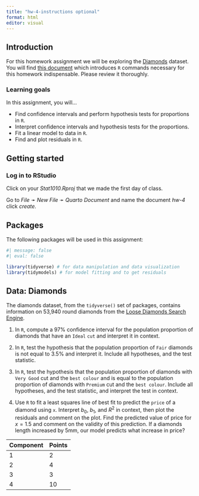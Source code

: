 ```yaml
---
title: "hw-4-instructions optional"
format: html
editor: visual
---
```


## Introduction

For this homework assignment we will be exploring the [Diamonds](https://www.diamondse.info/) dataset. You will find [this document](https://stats1010-f22.github.io/website/supplemental/tests_R.html#comparison) which introduces `R` commands necessary for this homework indispensable. Please review it thoroughly.

### Learning goals

In this assignment, you will...

-   Find confidence intervals and perform hypothesis tests for proportions in `R`.
-   Interpret confidence intervals and hypothesis tests for the proportions.
-   Fit a linear model to data in `R`.
-   Find and plot residuals in `R`.

## Getting started

### Log in to RStudio

Click on your *Stat1010.Rproj* that we made the first day of class.

Go to *File* ➛ *New File* ➛ *Quarto Document* and name the document *hw-4* click *create.*

## Packages

The following packages will be used in this assignment:

```r
#| message: false
#| eval: false

library(tidyverse) # for data manipulation and data visualization
library(tidymodels) # for model fitting and to get residuals

```

## Data: Diamonds

The diamonds dataset, from the `tidyverse()` set of packages, contains information on 53,940 round diamonds from the [Loose Diamonds Search Engine](https://www.diamondse.info/).

1.  In `R`, compute a 97% confidence interval for the population proportion of diamonds that have an `Ideal` `cut` and interpret it in context.

2.  In `R`, test the hypothesis that the population proportion of `Fair` diamonds is not equal to 3.5% and interpret it. Include all hypotheses, and the test statistic.

3.  In `R`, test the hypothesis that the population proportion of diamonds with `Very Good` cut and the `best colour` and is equal to the population proportion of diamonds with `Premium` cut and the `best colour`. Include all hypotheses, and the test statistic, and interpret the test in context.

4.  Use `R` to fit a least squares line of best fit to predict the `price` of a diamond using `x`. Interpret $b_0$, $b_1$, and $R^2$ in context, then plot the residuals and comment on the plot. Find the predicted value of price for $x = 1.5$ and comment on the validity of this prediction. If a diamonds length increased by 5mm, our model predicts what increase in price?

| Component | Points |
|-----------|--------|
| 1         | 2      |
| 2         | 4      |
| 3         | 3      |
| 4         | 10     |
